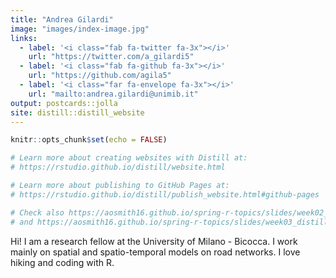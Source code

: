 ```yaml
---
title: "Andrea Gilardi"
image: "images/index-image.jpg"
links:
  - label: '<i class="fab fa-twitter fa-3x"></i>'
    url: "https://twitter.com/a_gilardi5"
  - label: '<i class="fab fa-github fa-3x"></i>'
    url: "https://github.com/agila5"
  - label: '<i class="far fa-envelope fa-3x"></i>'
    url: "mailto:andrea.gilardi@unimib.it"
output: postcards::jolla
site: distill::distill_website
---
```


```r
knitr::opts_chunk$set(echo = FALSE)

# Learn more about creating websites with Distill at:
# https://rstudio.github.io/distill/website.html

# Learn more about publishing to GitHub Pages at:
# https://rstudio.github.io/distill/publish_website.html#github-pages

# Check also https://aosmith16.github.io/spring-r-topics/slides/week02_distill_websites.html#1
# and https://aosmith16.github.io/spring-r-topics/slides/week03_distill_articles_deploy.html#1
```

Hi! 
I am a research fellow at the University of Milano - Bicocca. 
I work mainly on spatial and spatio-temporal models on road networks. 
I love hiking and coding with R. 
